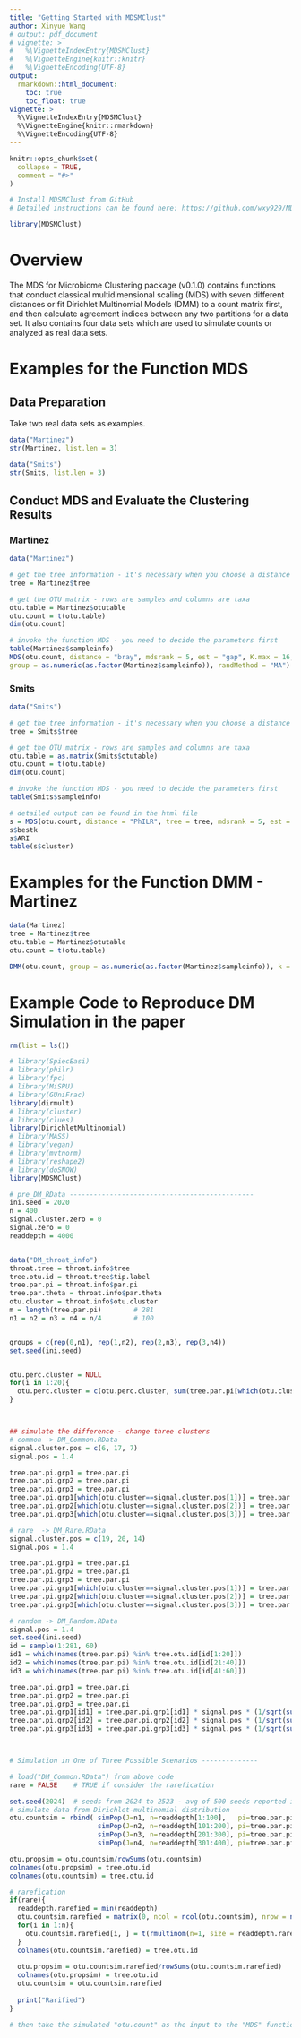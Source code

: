 ---
title: "Getting Started with MDSMClust"
author: Xinyue Wang
# output: pdf_document
# vignette: >
#   %\VignetteIndexEntry{MDSMClust}
#   %\VignetteEngine{knitr::knitr}
#   %\VignetteEncoding{UTF-8} 
output:
  rmarkdown::html_document:
    toc: true
    toc_float: true
vignette: >
  %\VignetteIndexEntry{MDSMClust}
  %\VignetteEngine{knitr::rmarkdown}
  %\VignetteEncoding{UTF-8}
---

```{r, include = FALSE}
knitr::opts_chunk$set(
  collapse = TRUE,
  comment = "#>"
)
```

```{r setup}
# Install MDSMClust from GitHub  
# Detailed instructions can be found here: https://github.com/wxy929/MDS/blob/main/README.md

library(MDSMClust)
```

# Overview

The MDS for Microbiome Clustering package (v0.1.0) contains functions that conduct classical multidimensional scaling (MDS) with seven different distances or fit Dirichlet Multinomial Models (DMM) to a count matrix first, and then calculate agreement indices between any two partitions for a data set. It also contains four data sets which are used to simulate counts or analyzed as real data sets.


# Examples for the Function MDS

## Data Preparation

Take two real data sets as examples.

```{r}
data("Martinez")
str(Martinez, list.len = 3)

data("Smits")
str(Smits, list.len = 3)
```

## Conduct MDS and Evaluate the Clustering Results

### Martinez

```{r}
data("Martinez")

# get the tree information - it's necessary when you choose a distance which needs the tree information
tree = Martinez$tree

# get the OTU matrix - rows are samples and columns are taxa
otu.table = Martinez$otutable
otu.count = t(otu.table)
dim(otu.count)

# invoke the function MDS - you need to decide the parameters first
table(Martinez$sampleinfo)
MDS(otu.count, distance = "bray", mdsrank = 5, est = "gap", K.max = 16,
group = as.numeric(as.factor(Martinez$sampleinfo)), randMethod = "MA")
```

### Smits

```{r message=FALSE}
data("Smits")

# get the tree information - it's necessary when you choose a distance which needs the tree information
tree = Smits$tree

# get the OTU matrix - rows are samples and columns are taxa
otu.table = as.matrix(Smits$otutable)
otu.count = t(otu.table)
dim(otu.count)

# invoke the function MDS - you need to decide the parameters first
table(Smits$sampleinfo)

# detailed output can be found in the html file
s = MDS(otu.count, distance = "PhILR", tree = tree, mdsrank = 5, est = "si", K.max = 8, group = as.numeric(as.factor(Smits$sampleinfo)), randMethod = "HA", seed = 2021)
s$bestk
s$ARI
table(s$cluster)
```

# Examples for the Function DMM - Martinez

```{r eval=FALSE}
data(Martinez)
tree = Martinez$tree
otu.table = Martinez$otutable
otu.count = t(otu.table)

DMM(otu.count, group = as.numeric(as.factor(Martinez$sampleinfo)), k = 5, trim = TRUE, threshold = 5)
```

# Example Code to Reproduce DM Simulation in the paper

```{r eval=FALSE}
rm(list = ls())

# library(SpiecEasi)
# library(philr)
# library(fpc)
# library(MiSPU)
# library(GUniFrac)
library(dirmult)
# library(cluster)
# library(clues)
library(DirichletMultinomial)
# library(MASS)
# library(vegan)
# library(mvtnorm)
# library(reshape2)
# library(doSNOW)
library(MDSMClust)

# pre_DM_RData ----------------------------------------------
ini.seed = 2020
n = 400
signal.cluster.zero = 0
signal.zero = 0 
readdepth = 4000


data("DM_throat_info")
throat.tree = throat.info$tree
tree.otu.id = throat.tree$tip.label
tree.par.pi = throat.info$par.pi
tree.par.theta = throat.info$par.theta
otu.cluster = throat.info$otu.cluster
m = length(tree.par.pi)        # 281
n1 = n2 = n3 = n4 = n/4        # 100


groups = c(rep(0,n1), rep(1,n2), rep(2,n3), rep(3,n4))
set.seed(ini.seed)


otu.perc.cluster = NULL
for(i in 1:20){
  otu.perc.cluster = c(otu.perc.cluster, sum(tree.par.pi[which(otu.cluster==i)], na.rm = TRUE) )
}



## simulate the difference - change three clusters
# common -> DM_Common.RData
signal.cluster.pos = c(6, 17, 7)                    
signal.pos = 1.4         

tree.par.pi.grp1 = tree.par.pi
tree.par.pi.grp2 = tree.par.pi
tree.par.pi.grp3 = tree.par.pi
tree.par.pi.grp1[which(otu.cluster==signal.cluster.pos[1])] = tree.par.pi.grp1[which(otu.cluster==signal.cluster.pos[1])] * signal.pos * (1/sqrt(otu.perc.cluster[signal.cluster.pos[1]]))
tree.par.pi.grp2[which(otu.cluster==signal.cluster.pos[2])] = tree.par.pi.grp2[which(otu.cluster==signal.cluster.pos[2])] * signal.pos * (1/sqrt(otu.perc.cluster[signal.cluster.pos[2]]))
tree.par.pi.grp3[which(otu.cluster==signal.cluster.pos[3])] = tree.par.pi.grp3[which(otu.cluster==signal.cluster.pos[3])] * signal.pos * (1/sqrt(otu.perc.cluster[signal.cluster.pos[3]]))

# rare  -> DM_Rare.RData
signal.cluster.pos = c(19, 20, 14)
signal.pos = 1.4         

tree.par.pi.grp1 = tree.par.pi
tree.par.pi.grp2 = tree.par.pi
tree.par.pi.grp3 = tree.par.pi
tree.par.pi.grp1[which(otu.cluster==signal.cluster.pos[1])] = tree.par.pi.grp1[which(otu.cluster==signal.cluster.pos[1])] * signal.pos * (1/sqrt(otu.perc.cluster[signal.cluster.pos[1]]))
tree.par.pi.grp2[which(otu.cluster==signal.cluster.pos[2])] = tree.par.pi.grp2[which(otu.cluster==signal.cluster.pos[2])] * signal.pos * (1/sqrt(otu.perc.cluster[signal.cluster.pos[2]]))
tree.par.pi.grp3[which(otu.cluster==signal.cluster.pos[3])] = tree.par.pi.grp3[which(otu.cluster==signal.cluster.pos[3])] * signal.pos * (1/sqrt(otu.perc.cluster[signal.cluster.pos[3]]))

# random -> DM_Random.RData
signal.pos = 1.4
set.seed(ini.seed)
id = sample(1:281, 60)
id1 = which(names(tree.par.pi) %in% tree.otu.id[id[1:20]])
id2 = which(names(tree.par.pi) %in% tree.otu.id[id[21:40]])
id3 = which(names(tree.par.pi) %in% tree.otu.id[id[41:60]])

tree.par.pi.grp1 = tree.par.pi
tree.par.pi.grp2 = tree.par.pi
tree.par.pi.grp3 = tree.par.pi
tree.par.pi.grp1[id1] = tree.par.pi.grp1[id1] * signal.pos * (1/sqrt(sum(tree.par.pi[id1], na.rm = TRUE)))
tree.par.pi.grp2[id2] = tree.par.pi.grp2[id2] * signal.pos * (1/sqrt(sum(tree.par.pi[id2], na.rm = TRUE)))
tree.par.pi.grp3[id3] = tree.par.pi.grp3[id3] * signal.pos * (1/sqrt(sum(tree.par.pi[id3], na.rm = TRUE)))



# Simulation in One of Three Possible Scenarios --------------

# load("DM_Common.RData") from above code
rare = FALSE    # TRUE if consider the rarefication

set.seed(2024)  # seeds from 2024 to 2523 - avg of 500 seeds reported in the paper
# simulate data from Dirichlet-multinomial distribution
otu.countsim = rbind( simPop(J=n1, n=readdepth[1:100],   pi=tree.par.pi, theta=tree.par.theta)$data,
                      simPop(J=n2, n=readdepth[101:200], pi=tree.par.pi.grp1, theta=tree.par.theta)$data,
                      simPop(J=n3, n=readdepth[201:300], pi=tree.par.pi.grp2, theta=tree.par.theta)$data,
                      simPop(J=n4, n=readdepth[301:400], pi=tree.par.pi.grp3, theta=tree.par.theta)$data)

otu.propsim = otu.countsim/rowSums(otu.countsim) 
colnames(otu.propsim) = tree.otu.id
colnames(otu.countsim) = tree.otu.id

# rarefication
if(rare){  
  readdepth.rarefied = min(readdepth)
  otu.countsim.rarefied = matrix(0, ncol = ncol(otu.countsim), nrow = nrow(otu.countsim))
  for(i in 1:n){
    otu.countsim.rarefied[i, ] = t(rmultinom(n=1, size = readdepth.rarefied, prob = otu.propsim[i, ]))
  }
  colnames(otu.countsim.rarefied) = tree.otu.id
  
  otu.propsim = otu.countsim.rarefied/rowSums(otu.countsim.rarefied)
  colnames(otu.propsim) = tree.otu.id
  otu.countsim = otu.countsim.rarefied
  
  print("Rarified")
}

# then take the simulated "otu.count" as the input to the "MDS" function
```
